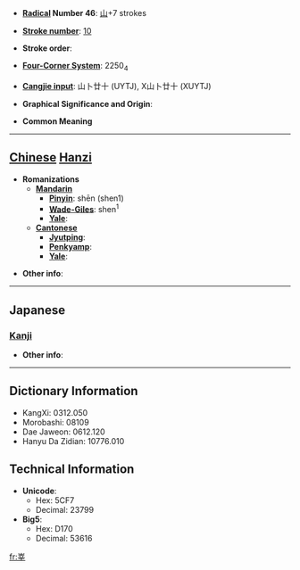 * '''[[Wiktionary:Chinese radical index| Radical]] Number 46''': [[Wiktionary:Chinese radical index 山|山]]+7 strokes

* '''[[Wiktionary:Chinese total strokes index|Stroke number]]''': [[Wiktionary:Chinese total strokes index 10|10]]

* '''Stroke order''': 

* '''[[Wiktionary:Chinese four corner index|Four-Corner System]]''': 2250<sub>4</sub>

* '''[[Wiktionary:Chinese Cangjie index|Cangjie input]]''': 山卜廿十 (UYTJ), X山卜廿十 (XUYTJ)

* '''Graphical Significance and Origin''': 

* '''Common Meaning'''

----

== [[Chinese]] [[Hanzi]] ==

* '''Romanizations'''
** '''[[Mandarin]]'''
*** '''[[Pinyin]]''': shēn (shen1)
*** '''[[Wade-Giles]]''': shen<sup>1</sup>
*** '''[[Yale]]''': 
** '''[[Cantonese]]'''
*** '''[[Jyutping]]''':
*** '''[[Penkyamp]]''': 
*** '''[[Yale]]''': 

* '''Other info''': 

----

==Japanese==
===[[Kanji]]===
{{kanji|on readings=[[しん]] (shin)|kun readings=}}

* '''Other info''':  

----

== Dictionary Information ==

* KangXi: 0312.050
* Morobashi: 08109
* Dae Jaweon: 0612.120
* Hanyu Da Zidian: 10776.010

== Technical Information ==

* '''Unicode''':
** Hex: 5CF7
** Decimal: 23799
* '''Big5''':
** Hex: D170
** Decimal: 53616

[[fr:峷]]